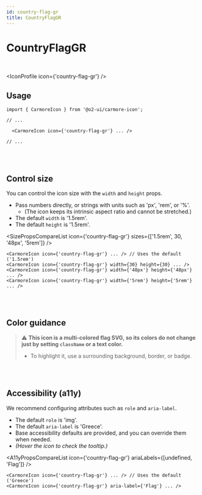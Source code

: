 ```yaml
---
id: country-flag-gr
title: CountryFlagGR
---
```




# CountryFlagGR

<br />

<IconProfile icon={'country-flag-gr'} />

## Usage

```tsx
import { CarmoreIcon } from '@o2-ui/carmore-icon';

// ...

  <CarmoreIcon icon={'country-flag-gr'} ... />

// ...
```

<br />
<br />

## Control size

You can control the icon size with the `width` and `height` props.

- Pass numbers directly, or strings with units such as 'px', 'rem', or '%'.
  - (The icon keeps its intrinsic aspect ratio and cannot be stretched.)
- The default `width` is '1.5rem'.
- The default `height` is '1.5rem'.

<SizePropsCompareList icon={'country-flag-gr'} sizes={['1.5rem', 30, '48px', '5rem']} />

```tsx
<CarmoreIcon icon={'country-flag-gr'} ... /> // Uses the default ('1.5rem')
<CarmoreIcon icon={'country-flag-gr'} width={30} height={30} ... />
<CarmoreIcon icon={'country-flag-gr'} width={'48px'} height={'48px'} ... />
<CarmoreIcon icon={'country-flag-gr'} width={'5rem'} height={'5rem'} ... />
```

<br />
<br />

## Color guidance

> ⚠️ <b>This icon is a multi-colored flag SVG, so its colors do not change just by setting `className` or a text color.</b>
>
> - To highlight it, use a surrounding background, border, or badge.

<br />
<br />

## Accessibility (a11y)

We recommend configuring attributes such as `role` and `aria-label`.

- The default `role` is 'img'.
- The default `aria-label` is 'Greece'.
- Base accessibility defaults are provided, and you can override them when needed.
- _(Hover the icon to check the tooltip.)_

<A11yPropsCompareList icon={'country-flag-gr'} ariaLabels={[undefined, 'Flag']} />

```tsx
<CarmoreIcon icon={'country-flag-gr'} ... /> // Uses the default ('Greece')
<CarmoreIcon icon={'country-flag-gr'} aria-label={'Flag'} ... />
```
